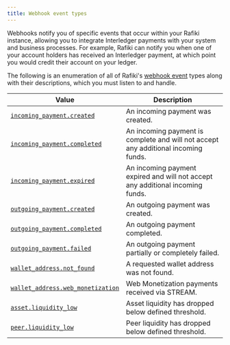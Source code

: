 ```yaml
---
title: Webhook event types
---
```


Webhooks notify you of specific events that occur within your Rafiki instance, allowing you to integrate Interledger payments with your system and business processes. For example, Rafiki can notify you when one of your account holders has received an Interledger payment, at which point you would credit their account on your ledger.

The following is an enumeration of all of Rafiki's [webhook event](/integration/requirements/webhook-events) types along with their descriptions, which you must listen to and handle.

<div class="overflow-table">

| Value                                                                                                          | Description                                                                        |
| -------------------------------------------------------------------------------------------------------------- | ---------------------------------------------------------------------------------- |
| [`incoming_payment.created`](/integration/requirements/webhook-events/#incoming-payment-created)               | An incoming payment was created.                                              |
| [`incoming_payment.completed`](/integration/requirements/webhook-events/#incoming-payment-completed)           | An incoming payment is complete and will not accept any additional incoming funds. |
| [`incoming_payment.expired`](/integration/requirements/webhook-events/#incoming-payment-expired)               | An incoming payment expired and will not accept any additional incoming funds.     |
| [`outgoing_payment.created`](/integration/requirements/webhook-events/#outgoing-payment-created)               | An outgoing payment was created.                                                   |
| [`outgoing_payment.completed`](/integration/requirements/webhook-events/#outgoing-payment-completed)           | An outgoing payment completed.                                                     |
| [`outgoing_payment.failed`](/integration/requirements/webhook-events/#outgoing-payment-failed)                 | An outgoing payment partially or completely failed.                                |
| [`wallet_address.not_found`](/integration/requirements/webhook-events/#wallet-address-not-found)               | A requested wallet address was not found.                                          |
| [`wallet_address.web_monetization`](/integration/requirements/webhook-events/#wallet-address-web-monetization) | Web Monetization payments received via STREAM.                                     |
| [`asset.liquidity_low`](/integration/requirements/webhook-events/#asset-liquidity-low)                         | Asset liquidity has dropped below defined threshold.                               |
| [`peer.liquidity_low`](/integration/requirements/webhook-events/#peer-liquidity-low)                           | Peer liquidity has dropped below defined threshold.                                |

</div>

